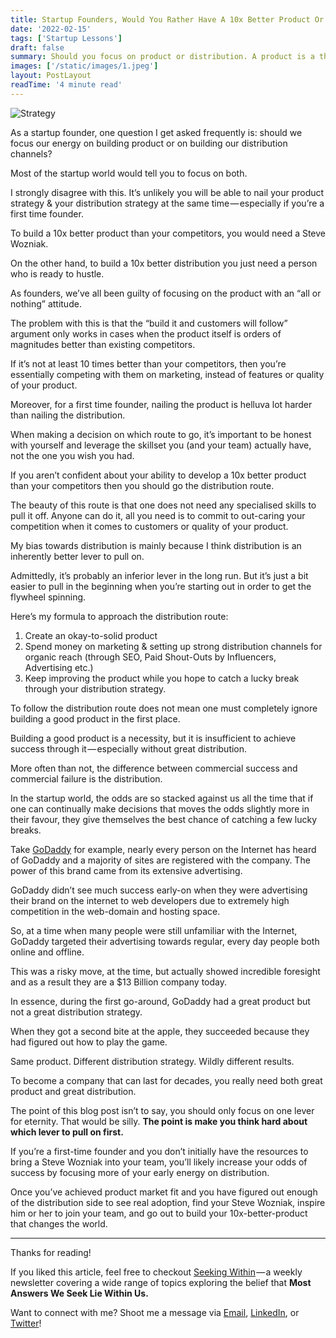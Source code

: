 ```yaml
---
title: Startup Founders, Would You Rather Have A 10x Better Product Or 10x Better Distribution?
date: '2022-02-15'
tags: ['Startup Lessons']
draft: false
summary: Should you focus on product or distribution. A product is a thing that you create and people use, whereas a distribution strategy is a how you reach your audience.
images: ['/static/images/1.jpeg']
layout: PostLayout
readTime: '4 minute read'
---
```


![Strategy](https://cdn-images-1.medium.com/max/1600/0*ATiRYoEFB3GP3TRk)

As a startup founder, one question I get asked frequently is: should we focus our energy on building product or on building our distribution channels?

Most of the startup world would tell you to focus on both.

I strongly disagree with this. It’s unlikely you will be able to nail your product strategy & your distribution strategy at the same time — especially if you’re a first time founder.

To build a 10x better product than your competitors, you would need a Steve Wozniak.

On the other hand, to build a 10x better distribution you just need a person who is ready to hustle.

As founders, we’ve all been guilty of focusing on the product with an “all or nothing” attitude.

The problem with this is that the “build it and customers will follow” argument only works in cases when the product itself is orders of magnitudes better than existing competitors.

If it’s not at least 10 times better than your competitors, then you’re essentially competing with them on marketing, instead of features or quality of your product.

Moreover, for a first time founder, nailing the product is helluva lot harder than nailing the distribution.

When making a decision on which route to go, it’s important to be honest with yourself and leverage the skillset you (and your team) actually have, not the one you wish you had.

If you aren’t confident about your ability to develop a 10x better product than your competitors then you should go the distribution route.

The beauty of this route is that one does not need any specialised skills to pull it off. Anyone can do it, all you need is to commit to out-caring your competition when it comes to customers or quality of your product.

My bias towards distribution is mainly because I think distribution is an inherently better lever to pull on.

Admittedly, it’s probably an inferior lever in the long run. But it’s just a bit easier to pull in the beginning when you’re starting out in order to get the flywheel spinning.

Here’s my formula to approach the distribution route:

1.  Create an okay-to-solid product
2.  Spend money on marketing & setting up strong distribution channels for organic reach (through SEO, Paid Shout-Outs by Influencers, Advertising etc.)
3.  Keep improving the product while you hope to catch a lucky break through your distribution strategy.

To follow the distribution route does not mean one must completely ignore building a good product in the first place.

Building a good product is a necessity, but it is insufficient to achieve success through it — especially without great distribution.

More often than not, the difference between commercial success and commercial failure is the distribution.

In the startup world, the odds are so stacked against us all the time that if one can continually make decisions that moves the odds slightly more in their favour, they give themselves the best chance of catching a few lucky breaks.

Take [GoDaddy](http://www.godaddy.com) for example, nearly every person on the Internet has heard of GoDaddy and a majority of sites are registered with the company. The power of this brand came from its extensive advertising.

GoDaddy didn’t see much success early-on when they were advertising their brand on the internet to web developers due to extremely high competition in the web-domain and hosting space.

So, at a time when many people were still unfamiliar with the Internet, GoDaddy targeted their advertising towards regular, every day people both online and offline.

This was a risky move, at the time, but actually showed incredible foresight and as a result they are a $13 Billion company today.

In essence, during the first go-around, GoDaddy had a great product but not a great distribution strategy.

When they got a second bite at the apple, they succeeded because they had figured out how to play the game.

Same product. Different distribution strategy. Wildly different results.

To become a company that can last for decades, you really need both great product and great distribution.

The point of this blog post isn’t to say, you should only focus on one lever for eternity. That would be silly. **The point is make you think hard about which lever to pull on first.**

If you’re a first-time founder and you don’t initially have the resources to bring a Steve Wozniak into your team, you’ll likely increase your odds of success by focusing more of your early energy on distribution.

Once you’ve achieved product market fit and you have figured out enough of the distribution side to see real adoption, find your Steve Wozniak, inspire him or her to join your team, and go out to build your 10x-better-product that changes the world.

---

Thanks for reading!

If you liked this article, feel free to checkout [Seeking Within](https://seekingwithin.substack.com/) — a weekly newsletter covering a wide range of topics exploring the belief that **Most Answers We Seek Lie Within Us.**

Want to connect with me? Shoot me a message via [Email](http://mailto:reuben3699@gmail.com/), [LinkedIn](https://linkedin.com.in/reubence), or [Twitter](https://twitter.com/reuben_rapose)!
